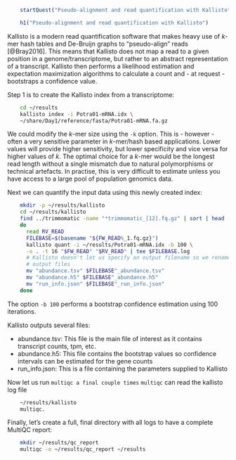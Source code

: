 ```r
    startQuest("Pseudo-alignment and read quantification with Kallisto")
```
```r
    h1("Pseudo-alignment and read quantification with Kallisto")
```

Kallisto is a modern read quantification software that makes heavy use of _k_-mer hash
tables and De-Bruijn graphs to "pseudo-align" reads [@Bray2016]. This means that Kallisto
does not map a read to a given position in a genome/transcriptome, but rather 
to an abstract representation of a transcript. Kallisto then performs a 
likelihood estimation and expectation maximization algorithms to calculate a
count and - at request - bootstraps a confidence value. 

Step 1 is to create the Kallisto index from a transcriptome:

```bash
    cd ~/results
    kallisto index -i Potra01-mRNA.idx \
    ~/share/Day1/reference/fasta/Potra01-mRNA.fa.gz
```

We could modify the _k_-mer size using the `-k` option. This is - however - often
a very sensitive parameter in _k_-mer/hash based applications. Lower values will
provide higher sensitivity, but lower specificity and vice versa for higher
values of _k_. The optimal choice for a _k_-mer would be the longest read length
without a single mismatch due to natural polymorphisms or technical artefacts. In
practise, this is very difficult to estimate unless you have access to a large
pool of population genomics data.

Next we can quantify the input data using this newly created index:

```bash
    mkdir -p ~/results/kallisto
    cd ~/results/kallisto
    find ../trimmomatic -name "*trimmomatic_[12].fq.gz" | sort | head -n 4 | while read FW_READ
    do
      read RV_READ
      FILEBASE=$(basename "${FW_READ%_1.fq.gz}")
      kallisto quant -i ~/results/Potra01-mRNA.idx -b 100 \
      -o . -t 16 "$FW_READ" "$RV_READ" | tee $FILEBASE.log
      # Kallisto doesn't let us specify an output filename so we rename all 
      # output files
      mv "abundance.tsv" $FILEBASE"_abundance.tsv"
      mv "abundance.h5" $FILEBASE"_abundance.h5"
      mv "run_info.json" $FILEBASE"_run_info.json"
    done
```    

The option `-b 100` performs a bootstrap confidence estimation using 100 iterations.

Kallisto outputs several files:

  * abundance.tsv: This file is the main file of interest as it contains transcript
  counts, tpm, etc.
  * abundance.h5: This file contains the bootstrap values so confidence intervals
  can be estimated for the gene counts
  * run_info.json: This is a file containing the parameters supplied to Kallisto
  
Now let us run `multiqc a final couple times`
`multiqc` can read the kallisto log file

```bash
    ~/results/kallisto
    multiqc.
```

Finally, let's create a full, final directory with all logs to have a complete
MultiQC report:

```bash
    mkdir ~/results/qc_report
    multiqc -o ~/results/qc_report ~/results
```
